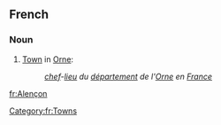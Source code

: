 ==French==
{{wikipedia|lang=fr}}

===Noun===
{{infl|fr|proper noun}}

#[[town|Town]] in [[Orne]]:
#:''[[chef]]-[[lieu]] du [[département]] de l'[[Orne]] en [[France]]''

[[Category:fr:Towns]]

[[fr:Alençon]]